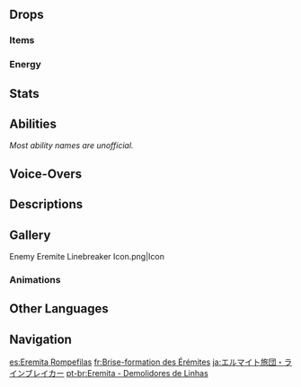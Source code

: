 {{Enemy Infobox
|image    = Enemy Eremite Linebreaker.png
|dmgtype  = Physical
|weakpoint = yes
|family   = Other Human Factions
|group    = The Eremites
|type     = Common Enemies
}}
{{Enemy Intro}}

==Drops==
===Items===
{{Drops Table|type=The Eremites (Low-Tier)}}

===Energy===
{{Energy Drops
|hp1   = 60
|p1    = 1
|hp2   = 0
|p2    = 1
}}

==Stats==
{{Enemy Stats
|phys_res     = &minus;20%

|hp_ratio     = 1.6
|hp_type      = 2
|atk_ratio    = 1.6
|atk_type     = 2
}}

==Abilities==
''Most ability names are unofficial.''
{{Enemy Attacks
|name_1      = Upward Slash
|desc_1      = Performs a single upward slash, dealing '''90% ATK''' as {{Color|Physical DMG}}.

|name_2      = Melee Combo
|desc_2      = Performs a 3-hit combo, dealing '''45% ATK''', '''80% ATK''', '''90% ATK''' as {{Color|Physical DMG}}.

|name_3      = Charged Attack
|desc_3      = Charges before unleashing a quick 3-hit combo, dealing '''20% ATK''', '''20% ATK''', '''100% ATK''' as {{Color|Physical DMG}}.
}}

==Voice-Overs==
{{VO/Enemy
|enemy                   = Eremite Linebreaker
|vo_01_00_title          = Entering Battle
|vo_01_01_file           = VO {lang}{name} - Sucker For A Punch Huh.ogg
|vo_01_01_tx_en          = Sucker for a punch, huh?
|vo_01_01_tx_zh          = 哼，哪来的沙包？
|vo_01_01_tx_ja          = どこから来たサンドバッグだ？
|vo_01_01_tx_ko          = 웬 샌드백?
|vo_01_02_file           = VO {lang}{name} - Ah A New Punching Bag.ogg
|vo_01_02_tx_en          = Ah, a new punching bag.
|vo_01_02_tx_zh          = 哼，有沙包可用了。
|vo_01_02_tx_ja          = サンドバッグが歩いてくるとはなあ。
|vo_01_02_tx_ko          = 쓸만한 샌드백이 있군

|vo_02_00_title          = Melee Combo
|vo_02_01_file           = VO {lang}{name} - Take That.ogg
|vo_02_01_tx_en          = Take that!
|vo_02_01_tx_zh          = 看这拳！
|vo_02_01_tx_ja          = そこだ！
|vo_02_01_tx_ko          = 주먹 맛 좀 봐라!

|vo_03_00_title          = Charged Attack
|vo_03_01_file           = VO {lang}{name} - Charged Attack.ogg
|vo_03_01_tx_en          = Haiiyah!!
|vo_03_01_tx_zh          = TBD
|vo_03_01_tx_ja          = TBD
|vo_03_01_tx_ko          = TBD

|vo_04_00_title          = Defeated
|vo_04_01_file           = VO {lang}{name} - Need More Training.ogg
|vo_04_01_tx_en          = Need... more... training...
|vo_04_01_tx_zh          = 锻炼得…还不够…
|vo_04_01_tx_ja          = 鍛錬が…まだ足りなかったか…
|vo_04_01_tx_ko          = 수련이 부족한 건가…
}}

==Descriptions==
{{Description|A member of a loosely-organized mercenary corps from the golden desert sands. Will work for anyone as long as the pay is good.<br>This warrior wields a unique fist blade and joined the Eremites to seek out stronger foes. Rather than the pay, these warriors fight more to attain greater martial might.|[[Archive]]}}

==Gallery==
<gallery>
Enemy Eremite Linebreaker Icon.png|Icon
</gallery>

===Animations===
{{Preview
|file1    = Eremite Linebreaker TCG Sad
|caption1 = [[TCG]] Sad Reaction
|file2    = Eremite Linebreaker TCG Happy
|caption2 = [[TCG]] Happy Reaction
}}

==Other Languages==
{{Other Languages
|en      = Eremite Linebreaker
|zhs     = 镀金旅团・破阵者
|zhs_rm  = Dùjīn Lǚtuán - Pòzhèn-zhě
|zht     = 鍍金旅團・破陣者
|zht_rm  = Dùjīn Lǚtuán - Pòzhèn-zhě
|zh_tl   = {{Lex|Eremite|zh}} - Position Breaker
|ja      = エルマイト旅団・ラインブレイカー
|ja_rm   = Erumaito Ryodan - Rainbureikaa
|ja_tl   = {{Lex|Eremite|ja}} - Linebreaker
|ko      = {{tt|도금|鍍金}} {{tt|여단|旅團}}・진의 파괴자
|ko_rm   = Dogeum Yeodan - Jin-ui Pagoeja
|ko_tl   = {{Lex|Eremite|ko}} - Position Breaker
|es      = Eremita Rompefilas
|es_tl   = Eremite Linebreaker
|fr      = Brise-formation des Érémites
|fr_tl   = Formation Breaker of the Eremites
|ru      = Штурмовик Пустынников
|ru_tl   = Stormtrooper of the {{Lex|Eremites|ru}}
|th      = Eremite Linebreaker
|vi      = Eremite - Phá Trận
|vi_tl   = 
|de      = Goldbrigade – Formationsbrecher
|de_tl   = {{Lex|Eremite|de}} - Linebreaker
|id      = Eremite Linebreaker
|pt      = Eremita - Demolidores de Linhas
|pt_tl   = Eremite - Demolishers of Lines
|tr      = Münzevi Cephe Yaran
|tr_tl   = {{Lex|Eremite|tr}} Front Breaker
|it      = Eremita spezzalinee
|it_tl   = 
}}

==Navigation==
{{Enemy Navbox|Common}}

[[es:Eremita Rompefilas]]
[[fr:Brise-formation des Érémites]]
[[ja:エルマイト旅団・ラインブレイカー]]
[[pt-br:Eremita - Demolidores de Linhas]]